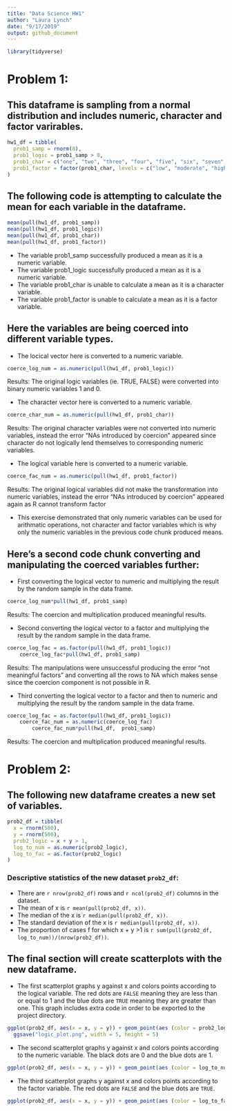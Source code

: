 ```yaml
---
title: "Data Science HW1"
author: "Laura Lynch"
date: "9/17/2019"
output: github_document
---
```


```r
library(tidyverse)
```

# __Problem 1:__ 

## This dataframe is sampling from a normal distribution and includes numeric, character and factor varirables. 

```r
hw1_df = tibble(
  prob1_samp = rnorm(8),
  prob1_logic = prob1_samp > 0,
  prob1_char = c("one", "two", "three", "four", "five", "six", "seven", "eight"), 
  prob1_factor = factor(prob1_char, levels = c("low", "moderate", "high"))
)
```

## The following code is attempting to calculate the mean for each variable in the dataframe.

```r
mean(pull(hw1_df, prob1_samp))
mean(pull(hw1_df, prob1_logic))
mean(pull(hw1_df, prob1_char))
mean(pull(hw1_df, prob1_factor))
```
* The variable prob1_samp successfully produced a mean as it is a numeric variable.
* The variable prob1_logic successfully produced a mean as it is a numeric variable.
* The variable prob1_char is unable to calculate a mean as it is a character variable.
* The variable prob1_factor is unable to calculate a mean as it is a factor variable.

## Here the variables are being coerced into different variable types.

* The locical vector here is converted to a numeric variable.

```r
coerce_log_num = as.numeric(pull(hw1_df, prob1_logic))
```

Results: The original logic variables (ie. TRUE, FALSE) were converted into binary numeric variables 1 and 0.

* The character vector here is converted to a numeric variable.

```r
coerce_char_num = as.numeric(pull(hw1_df, prob1_char))
```

Results: The original character variables were not converted into numeric variables, instead the error "NAs introduced by coercion" appeared since character do not logically lend themselves to corresponding numeric variables.

*  The logical variable here is converted to a numeric variable.

```r
coerce_fac_num = as.numeric(pull(hw1_df, prob1_factor))
```

Results: The original logical variables did not make the transformation into numeric variables, instead the error "NAs introduced by coercion" appeared again as R cannot transform factor  

* This exercise demonstrated that only numeric variables can be used for arithmatic operations, not character and factor variables which is why only the numeric variables in the previous code chunk produced means.


## Here's a second code chunk converting and manipulating the coerced variables further:

* First converting the logical vector to numeric and multiplying the result by the random sample in the data frame.

```r
coerce_log_num*pull(hw1_df, prob1_samp)
```

Results: The coercion and multiplication produced meaningful results.

* Second converting the logical vector to a factor and multiplying the result by the random sample in the data frame.

```r
coerce_log_fac = as.factor(pull(hw1_df, prob1_logic))
    coerce_log_fac*pull(hw1_df, prob1_samp)
```

Results: The manipulations were unsuccessful producing the error "not meaningful factors" and converting all the rows to NA which makes sense since the coercion component is not possible in R.

* Third converting the logical vector to a factor and then to numeric and multiplying the result by the random sample in the data frame.

```r
coerce_log_fac = as.factor(pull(hw1_df, prob1_logic))
    coerce_fac_num = as.numeric(coerce_log_fac)
        coerce_fac_num*pull(hw1_df,  prob1_samp)
```

Results:  The coercion and multiplication produced meaningful results.


# __Problem 2:__

## The following new dataframe creates a new set of variables.

```r
prob2_df = tibble(
  x = rnorm(500),
  y = rnorm(500),
  prob2_logic = x + y > 1,
  log_to_num = as.numeric(prob2_logic),
  log_to_fac = as.factor(prob2_logic)
)
```

### Descriptive statistics of the new dataset `prob2_df`:
* There are `r nrow(prob2_df)` rows and `r ncol(prob2_df)` columns in the dataset.
* The mean of x is `r mean(pull(prob2_df, x))`.
* The median of the x is `r median(pull(prob2_df, x))`. 
* The standard deviation of the x is `r median(pull(prob2_df, x))`.
* The proportion of cases f for which x + y >1 is `r sum(pull(prob2_df, log_to_num))/(nrow(prob2_df))`.

## The final section will create scatterplots with the new dataframe.

* The first scatterplot graphs y against x and colors points according to the logical variable. The red dots are `FALSE` meaning they are less than or equal to 1 and the blue dots are `TRUE` meaning they are greater than one. This graph includes extra code in order to be exported to the project directory.

```r
ggplot(prob2_df, aes(x = x, y = y)) + geom_point(aes (color = prob2_logic)) + labs(title ="X vs. Y by Logic Function x + y >1")
  ggsave("logic_plot.png", width = 5, height = 5)
```

* The second scatterplot graphs y against x and colors points according to the numeric variable. The black dots are 0 and the blue dots are 1.

```r
ggplot(prob2_df, aes(x = x, y = y)) + geom_point(aes (color = log_to_num)) + labs(title ="X vs. Y by Numeric Variable")
```

* The third scatterplot graphs y against x and colors points according to the factor variable. The red dots are `FALSE` and the blue dots are `TRUE`.

```r
ggplot(prob2_df, aes(x = x, y = y)) + geom_point(aes (color = log_to_fac)) + labs(title ="X vs. Y by Factor Variable")
```